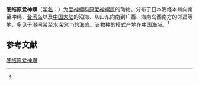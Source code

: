 {{Speciesbox
| name = 硬结原爱神螺
| status = 
| status_system = 
| image = 
| genus = Proterato
| species = callosa
| authority = (A. Adams et Reeve, 1850)<ref name='id10768'>{{cite web| url =http://www.bioinfo.cn/db05/BjdwSpecies.php?action=view&id=10768| title =硬结原爱神螺| work =《中国动物物种编目数据库》| publisher =中国科学院微生物研究所| author =中国科学院动物研究所| accessdate =2009-04-28| deadurl =yes| archiveurl =https://web.archive.org/web/20160305044253/http://www.bioinfo.cn/db05/BjdwSpecies.php?action=view&id=10768| archivedate =2016-03-05}}</ref>
}}

'''硬结原爱神螺'''（[[学名|学名]]：{{lang|la|''Proterato callosa''}}）为[[爱神螺科|爱神螺科]][[原爱神螺属|原爱神螺属]]的动物。分布于日本海经本州向南至冲绳、[[台湾岛|台湾岛]]以及[[中国大陆|中国大陆]]的沿海、从山东向南到广西、海南岛西南方的邻昌等地，多见于潮间带至水深50m的海底。该物种的模式产地在中国海域。<ref name='id10768'/>

== 参考文献 ==
{{reflist}}

{{Wikispecies|Proterato callosa}}
{{Taxonbar|from=Q14175652}}

[[Category:原爱神螺属|硬结原爱神螺]]


{{软体动物小作品}}